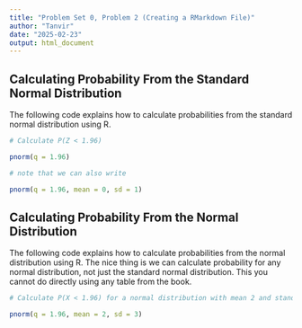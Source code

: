 ```yaml
---
title: "Problem Set 0, Problem 2 (Creating a RMarkdown File)"
author: "Tanvir"
date: "2025-02-23"
output: html_document
---
```



## Calculating Probability From the Standard Normal Distribution

The following code explains how to calculate probabilities from the standard normal distribution using R.


```r
# Calculate P(Z < 1.96)

pnorm(q = 1.96)

# note that we can also write 

pnorm(q = 1.96, mean = 0, sd = 1)

```

## Calculating Probability From the Normal Distribution

The following code explains how to calculate probabilities from the normal distribution using R. The nice thing is we can calculate probability for any normal distribution, not just the standard normal distribution. This you cannot do directly using any table from the book.

```r
# Calculate P(X < 1.96) for a normal distribution with mean 2 and standard deviation 3

pnorm(q = 1.96, mean = 2, sd = 3)

```




